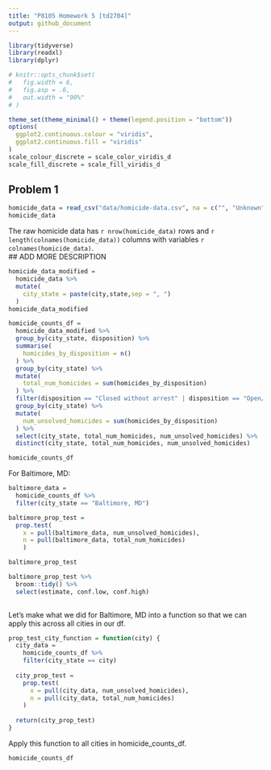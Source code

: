 ```yaml
---
title: "P8105 Homework 5 [td2704]"
output: github_document
---
```



```r

library(tidyverse)
library(readxl)
library(dplyr)

# knitr::opts_chunk$set(
#   fig.width = 6,
#   fig.asp = .6,
#   out.width = "90%"
# )

```

```r

theme_set(theme_minimal() + theme(legend.position = "bottom"))
options(
  ggplot2.continuous.colour = "viridis",
  ggplot2.continuous.fill = "viridis"
)
scale_colour_discrete = scale_color_viridis_d
scale_fill_discrete = scale_fill_viridis_d

```


## Problem 1

```r

homicide_data = read_csv("data/homicide-data.csv", na = c("", "Unknown"))
homicide_data
```

The raw homicide data has `r nrow(homicide_data)` rows and `r length(colnames(homicide_data))` columns with variables `r colnames(homicide_data)`. \
## ADD MORE DESCRIPTION


```r

homicide_data_modified = 
  homicide_data %>%
  mutate(
    city_state = paste(city,state,sep = ", ")
  )
homicide_data_modified
```

```r
homicide_counts_df = 
  homicide_data_modified %>%
  group_by(city_state, disposition) %>%
  summarise(
    homicides_by_disposition = n()
  ) %>%
  group_by(city_state) %>%
  mutate(
    total_num_homicides = sum(homicides_by_disposition)
  ) %>%
  filter(disposition == "Closed without arrest" | disposition == "Open/No arrest") %>%
  group_by(city_state) %>%
  mutate(
    num_unsolved_homicides = sum(homicides_by_disposition)
  ) %>%
  select(city_state, total_num_homicides, num_unsolved_homicides) %>%
  distinct(city_state, total_num_homicides, num_unsolved_homicides)

homicide_counts_df
```

For Baltimore, MD: 
```r
baltimore_data = 
  homicide_counts_df %>%
  filter(city_state == "Baltimore, MD")

baltimore_prop_test = 
  prop.test(
    x = pull(baltimore_data, num_unsolved_homicides),
    n = pull(baltimore_data, total_num_homicides)
    )

baltimore_prop_test

baltimore_prop_test %>%
  broom::tidy() %>%
  select(estimate, conf.low, conf.high)
  
```
Let's make what we did for Baltimore, MD into a function so that we can apply this across all cities in our df.

```r

prop_test_city_function = function(city) {
  city_data = 
    homicide_counts_df %>%
    filter(city_state == city)
  
  city_prop_test = 
    prop.test(
      x = pull(city_data, num_unsolved_homicides),
      n = pull(city_data, total_num_homicides)
    )
  
  return(city_prop_test)
}

```

Apply this function to all cities in homicide_counts_df.
```r

homicide_counts_df

```

